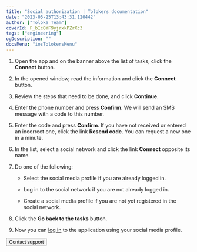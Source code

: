 ```yaml
---
title: "Social authorization | Tolokers documentation"
date: "2023-05-25T13:43:31.120442"
author: ["Toloka Team"]
coverId: F_bIcOYF9yjrxkPZrXc3
tags: ["engineering"]
ogDescription: ""
docsMenu: "iosTolokersMenu"
---
```



<NewAuthorizationContent/>

1. Open the app and on the banner above the list of tasks, click the **Connect** button.

2. In the opened window, read the information and click the **Connect** button.

3. Review the steps that need to be done, and click **Continue**.

4. Enter the phone number and press **Confirm**. We will send an SMS message with a code to this number.

5. Enter the code and press **Confirm**. If you have not received or entered an incorrect one, click the link **Resend code**. You can request a new one in a minute.

6. In the list, select a social network and click the link **Connect** opposite its name.

5. Do one of the following:

    - Select the social media profile if you are already logged in.

    - Log in to the social network if you are not already logged in.

    - Create a social media profile if you are not yet registered in the social network.

8. Click the **Go back to the tasks** button.

9. Now you can [log in](../auth#authorization) to the application using your social media profile.

<Button themeColor="light" view="default" size="l" type="link" url="../troubleshooting/support?form-source=new-authorization">Contact support</Button>